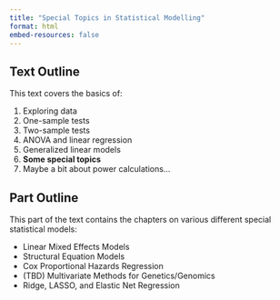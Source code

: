 ```yaml
---
title: "Special Topics in Statistical Modelling"
format: html
embed-resources: false
---
```



## Text Outline
This text covers the basics of:

1. Exploring data
2. One-sample tests
3. Two-sample tests
4. ANOVA and linear regression
5. Generalized linear models
6. **Some special topics**
7. Maybe a bit about power calculations...


## Part Outline
This part of the text contains the chapters on various different special statistical models: 

- Linear Mixed Effects Models
- Structural Equation Models
- Cox Proportional Hazards Regression
- (TBD) Multivariate Methods for Genetics/Genomics
- Ridge, LASSO, and Elastic Net Regression
